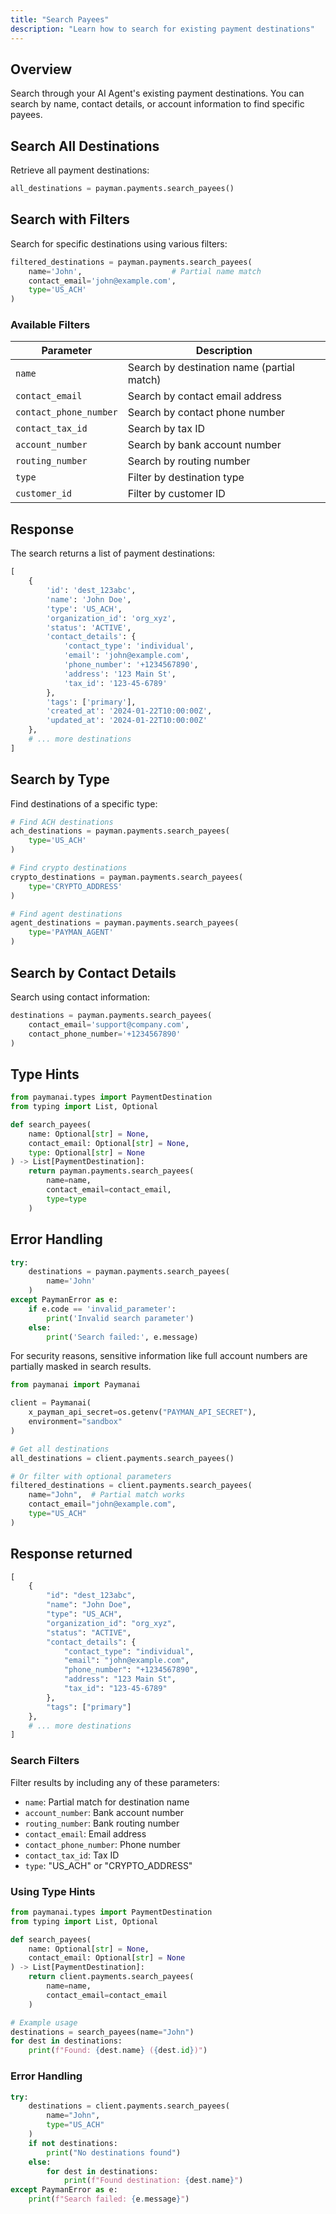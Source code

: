 ```yaml
---
title: "Search Payees"
description: "Learn how to search for existing payment destinations"
---
```


## Overview

Search through your AI Agent's existing payment destinations. You can search by name, contact details, or account information to find specific payees.

## Search All Destinations

Retrieve all payment destinations:

```python
all_destinations = payman.payments.search_payees()
```

## Search with Filters

Search for specific destinations using various filters:

```python
filtered_destinations = payman.payments.search_payees(
    name='John',                    # Partial name match
    contact_email='john@example.com',
    type='US_ACH'
)
```

### Available Filters

| Parameter | Description |
| --------- | ----------- |
| `name` | Search by destination name (partial match) |
| `contact_email` | Search by contact email address |
| `contact_phone_number` | Search by contact phone number |
| `contact_tax_id` | Search by tax ID |
| `account_number` | Search by bank account number |
| `routing_number` | Search by routing number |
| `type` | Filter by destination type |
| `customer_id` | Filter by customer ID |

## Response

The search returns a list of payment destinations:

```python
[
    {
        'id': 'dest_123abc',
        'name': 'John Doe',
        'type': 'US_ACH',
        'organization_id': 'org_xyz',
        'status': 'ACTIVE',
        'contact_details': {
            'contact_type': 'individual',
            'email': 'john@example.com',
            'phone_number': '+1234567890',
            'address': '123 Main St',
            'tax_id': '123-45-6789'
        },
        'tags': ['primary'],
        'created_at': '2024-01-22T10:00:00Z',
        'updated_at': '2024-01-22T10:00:00Z'
    },
    # ... more destinations
]
```

## Search by Type

Find destinations of a specific type:

```python
# Find ACH destinations
ach_destinations = payman.payments.search_payees(
    type='US_ACH'
)

# Find crypto destinations
crypto_destinations = payman.payments.search_payees(
    type='CRYPTO_ADDRESS'
)

# Find agent destinations
agent_destinations = payman.payments.search_payees(
    type='PAYMAN_AGENT'
)
```

## Search by Contact Details

Search using contact information:

```python
destinations = payman.payments.search_payees(
    contact_email='support@company.com',
    contact_phone_number='+1234567890'
)
```

## Type Hints

```python
from paymanai.types import PaymentDestination
from typing import List, Optional

def search_payees(
    name: Optional[str] = None,
    contact_email: Optional[str] = None,
    type: Optional[str] = None
) -> List[PaymentDestination]:
    return payman.payments.search_payees(
        name=name,
        contact_email=contact_email,
        type=type
    )
```

## Error Handling

```python
try:
    destinations = payman.payments.search_payees(
        name='John'
    )
except PaymanError as e:
    if e.code == 'invalid_parameter':
        print('Invalid search parameter')
    else:
        print('Search failed:', e.message)
```

<Note>
  For security reasons, sensitive information like full account numbers are partially masked in search results.
</Note>

```python
from paymanai import Paymanai

client = Paymanai(
    x_payman_api_secret=os.getenv("PAYMAN_API_SECRET"),
    environment="sandbox"
)

# Get all destinations
all_destinations = client.payments.search_payees()

# Or filter with optional parameters
filtered_destinations = client.payments.search_payees(
    name="John",  # Partial match works
    contact_email="john@example.com",
    type="US_ACH"
)
```

## Response returned

```python
[
    {
        "id": "dest_123abc",
        "name": "John Doe",
        "type": "US_ACH",
        "organization_id": "org_xyz",
        "status": "ACTIVE",
        "contact_details": {
            "contact_type": "individual",
            "email": "john@example.com",
            "phone_number": "+1234567890",
            "address": "123 Main St",
            "tax_id": "123-45-6789"
        },
        "tags": ["primary"]
    },
    # ... more destinations
]
```

### Search Filters

Filter results by including any of these parameters:

- `name`: Partial match for destination name
- `account_number`: Bank account number
- `routing_number`: Bank routing number
- `contact_email`: Email address
- `contact_phone_number`: Phone number
- `contact_tax_id`: Tax ID
- `type`: "US_ACH" or "CRYPTO_ADDRESS"

### Using Type Hints

```python
from paymanai.types import PaymentDestination
from typing import List, Optional

def search_payees(
    name: Optional[str] = None,
    contact_email: Optional[str] = None
) -> List[PaymentDestination]:
    return client.payments.search_payees(
        name=name,
        contact_email=contact_email
    )

# Example usage
destinations = search_payees(name="John")
for dest in destinations:
    print(f"Found: {dest.name} ({dest.id})")
```

### Error Handling

```python
try:
    destinations = client.payments.search_payees(
        name="John",
        type="US_ACH"
    )
    if not destinations:
        print("No destinations found")
    else:
        for dest in destinations:
            print(f"Found destination: {dest.name}")
except PaymanError as e:
    print(f"Search failed: {e.message}")
```
